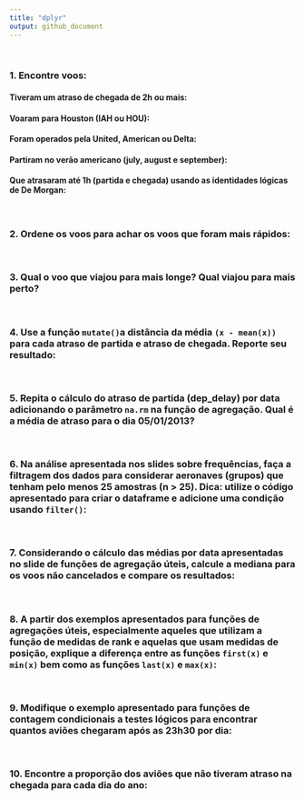 ```yaml
---
title: "dplyr"
output: github_document
---
```


<br>

### 1. Encontre voos:

#### Tiveram um atraso de chegada de 2h ou mais:

#### Voaram para Houston (IAH ou HOU):

#### Foram operados pela United, American ou Delta:

#### Partiram no verão americano (july, august e september):

#### Que atrasaram até 1h (partida e chegada) usando as identidades lógicas de De Morgan:

<br>

### 2. Ordene os voos para achar os voos que foram mais rápidos:

<br>

### 3. Qual o voo que viajou para mais longe? Qual viajou para mais perto?

<br>

### 4. Use a função `mutate()`a distância da média `(x - mean(x))` para cada atraso de partida e atraso de chegada. Reporte seu resultado:

<br>

### 5. Repita o cálculo do atraso de partida (dep_delay) por data adicionando o parâmetro `na.rm` na função de agregação. Qual é a média de atraso para o dia 05/01/2013?

<br>

### 6. Na análise apresentada nos slides sobre frequências, faça a filtragem dos dados para considerar aeronaves (grupos) que tenham pelo menos 25 amostras (n > 25). Dica: utilize o código apresentado para criar o dataframe e adicione uma condição usando `filter()`:

<br>

### 7. Considerando o cálculo das médias por data apresentadas no slide de funções de agregação úteis, calcule a mediana para os voos não cancelados e compare os resultados:

<br>

### 8. A partir dos exemplos apresentados para funções de agregações úteis, especialmente aqueles que utilizam a função de medidas de rank e aquelas que usam medidas de posição, explique a diferença entre as funções `first(x)` e `min(x)` bem como as funções `last(x)` e `max(x)`:

<br>

### 9. Modifique o exemplo apresentado para funções de contagem condicionais a testes lógicos para encontrar quantos aviões chegaram após as 23h30 por dia:

<br>

### 10. Encontre a proporção dos aviões que não tiveram atraso na chegada para cada dia do ano: